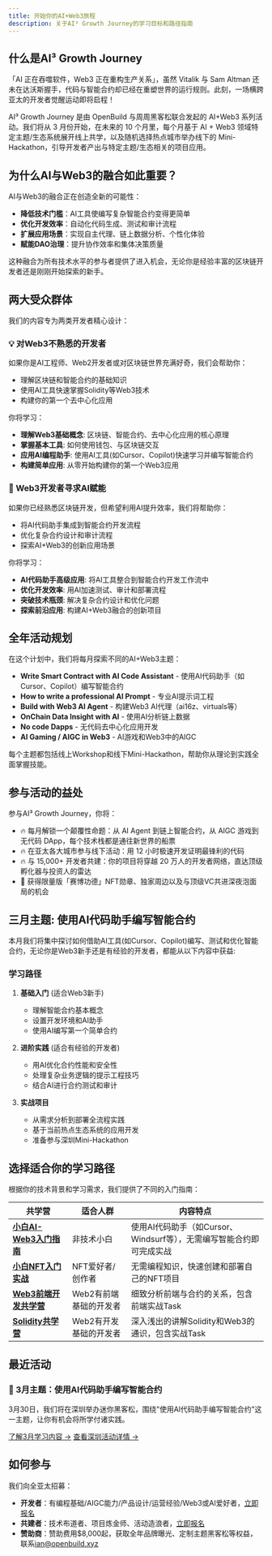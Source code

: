 ```yaml
---
title: 开始你的AI+Web3旅程
description: 关于AI³ Growth Journey的学习目标和路径指南
---
```


## 什么是AI³ Growth Journey

「AI 正在吞噬软件，Web3 正在重构生产关系」，虽然 Vitalik 与 Sam Altman 还未在达沃斯握手，代码与智能合约却已经在重塑世界的运行规则。此刻，一场横跨亚太的开发者觉醒运动即将启程！

AI³ Growth Journey 是由 OpenBuild 与周周黑客松联合发起的 AI+Web3 系列活动。我们将从 3 月份开始，在未来的 10 个月里，每个月基于 AI + Web3 领域特定主题/生态系统展开线上共学，以及随机选择热点城市举办线下的 Mini-Hackathon，引导开发者产出与特定主题/生态相关的项目应用。

## 为什么AI与Web3的融合如此重要？

AI与Web3的融合正在创造全新的可能性：

- **降低技术门槛**：AI工具使编写复杂智能合约变得更简单
- **优化开发效率**：自动化代码生成、测试和审计流程
- **扩展应用场景**：实现自主代理、链上数据分析、个性化体验
- **赋能DAO治理**：提升协作效率和集体决策质量

这种融合为所有技术水平的参与者提供了进入机会，无论你是经验丰富的区块链开发者还是刚刚开始探索的新手。

## 两大受众群体

我们的内容专为两类开发者精心设计：

### 💡 对Web3不熟悉的开发者

如果你是AI工程师、Web2开发者或对区块链世界充满好奇，我们会帮助你：
- 理解区块链和智能合约的基础知识
- 使用AI工具快速掌握Solidity等Web3技术
- 构建你的第一个去中心化应用

你将学习：
- **理解Web3基础概念**: 区块链、智能合约、去中心化应用的核心原理
- **掌握基本工具**: 如何使用钱包、与区块链交互
- **应用AI编程助手**: 使用AI工具(如Cursor、Copilot)快速学习并编写智能合约
- **构建简单应用**: 从零开始构建你的第一个Web3应用

### 💎 Web3开发者寻求AI赋能

如果你已经熟悉区块链开发，但希望利用AI提升效率，我们将帮助你：
- 将AI代码助手集成到智能合约开发流程
- 优化复杂合约设计和审计流程
- 探索AI+Web3的创新应用场景

你将学习：
- **AI代码助手高级应用**: 将AI工具整合到智能合约开发工作流中
- **优化开发效率**: 用AI加速测试、审计和部署流程
- **突破技术瓶颈**: 解决复杂合约设计和优化问题
- **探索前沿应用**: 构建AI+Web3融合的创新项目

## 全年活动规划

在这个计划中，我们将每月探索不同的AI+Web3主题：

- **Write Smart Contract with AI Code Assistant** - 使用AI代码助手（如Cursor、Copilot）编写智能合约
- **How to write a professional AI Prompt** - 专业AI提示词工程
- **Build with Web3 AI Agent** - 构建Web3 AI代理（ai16z、virtuals等）
- **OnChain Data Insight with AI** - 使用AI分析链上数据
- **No code Dapps** - 无代码去中心化应用开发
- **AI Gaming / AIGC in Web3** - AI游戏和Web3中的AIGC

每个主题都包括线上Workshop和线下Mini-Hackathon，帮助你从理论到实践全面掌握技能。

## 参与活动的益处

参与AI³ Growth Journey，你将：

- 🔥 每月解锁一个颠覆性命题：从 AI Agent 到链上智能合约，从 AIGC 游戏到无代码 DApp，每个技术栈都是通往新世界的船票
- 🔥 在亚太各大城市参与线下活动：用 12 小时极速开发证明最锋利的代码
- 🔥 与 15,000+ 开发者共建：你的项目将穿越 20 万人的开发者网络，直达顶级孵化器与投资人的雷达
- 🎁 获得限量版「赛博功德」NFT勋章、独家周边以及与顶级VC共进深夜泡面局的机会

## 三月主题: 使用AI代码助手编写智能合约

本月我们将集中探讨如何借助AI工具(如Cursor、Copilot)编写、测试和优化智能合约，无论你是Web3新手还是有经验的开发者，都能从以下内容中获益:

### 学习路径

1. **基础入门** (适合Web3新手)
   - 理解智能合约基本概念
   - 设置开发环境和AI助手
   - 使用AI编写第一个简单合约

2. **进阶实践** (适合有经验的开发者)
   - 用AI优化合约性能和安全性
   - 处理复杂业务逻辑的提示工程技巧
   - 结合AI进行合约测试和审计

3. **实战项目**
   - 从需求分析到部署全流程实践
   - 基于当前热点生态系统的应用开发
   - 准备参与深圳Mini-Hackathon

## 选择适合你的学习路径

根据你的技术背景和学习需求，我们提供了不同的入门指南：

| 共学营 | 适合人群 | 内容特点 |
| --- | --- | --- |
| **[小白AI-Web3入门指南](/docs/newbie)** | 非技术小白 | 使用AI代码助手（如Cursor、Windsurf等），无需编写智能合约即可完成实战 |
| **[小白NFT入门实战](/docs/nft)** | NFT爱好者/创作者 | 无需编程知识，快速创建和部署自己的NFT项目 |
| **[Web3前端开发共学营](/docs/frontend)** | Web2有前端基础的开发者 | 细致分析前端与合约的关系，包含前端实战Task |
| **[Solidity共学营](/docs/solidity)** | Web2有开发基础的开发者 | 深入浅出的讲解Solidity和Web3的通识，包含实战Task |

## 最近活动

### 🚀 3月主题：使用AI代码助手编写智能合约

3月30日，我们将在深圳举办迷你黑客松，围绕"使用AI代码助手编写智能合约"这一主题，让你有机会将所学付诸实践。

[了解3月学习内容 →](/docs/march-learn)
[查看深圳活动详情 →](/docs/2025-03)

## 如何参与

我们向全亚太招募：

- **开发者**：有编程基础/AIGC能力/产品设计/运营经验/Web3或AI爱好者，[立即报名](https://hackathonweekly.feishu.cn/share/base/form/shrcnBjdytUgit8dDtRbPCPoaac)
- **共建者**：技术布道者、项目炼金师、活动造浪者，[立即报名](https://hackathonweekly.feishu.cn/share/base/form/shrcnQzgHo1teYRjmDTUbdpxoWk)
- **赞助商**：赞助费用$8,000起，获取全年品牌曝光、定制主题黑客松等权益，联系[ian@openbuild.xyz](mailto:ian@openbuild.xyz) 